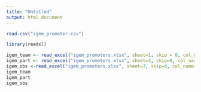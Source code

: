 ```yaml
---
title: "Untitled"
output: html_document
---
```


```r
read.csv("igem_promoter.csv")
```
```r
library(readxl)

igem_team <- read_excel("igem_promoters.xlsx", sheet=1, skip = 0, col_names=T)
igem_part <- read_excel("igem_promoters.xlsx", sheet=2, skip=0, col_name=T)
igem_obs <-read_excel("igem_promoters.xlsx", sheet=3, skip=0, col_name=T)
igem_team
igem_part
igem_obs
```

